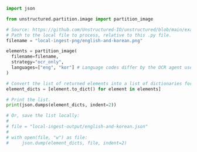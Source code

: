 ```python Python
import json

from unstructured.partition.image import partition_image

# Source: https://github.com/Unstructured-IO/unstructured/blob/main/example-docs/img/english-and-korean.png
# Path to the local file to process, relative to this .py file.
filename = "local-ingest-png/english-and-korean.png"

elements = partition_image(
  filename=filename,
  strategy="ocr_only",
  languages=["eng", "kor"] # Language codes differ by the OCR agent used.
)

# Convert the list of returned elements into a list of dictionaries for printing or saving.
element_dicts = [element.to_dict() for element in elements]

# Print the list.
print(json.dumps(element_dicts, indent=2))

# Or, save the list locally:
#
# file = "local-ingest-output/english-and-korean.json"
#
# with open(file, "w") as file:
#     json.dump(element_dicts, file, indent=2)
```